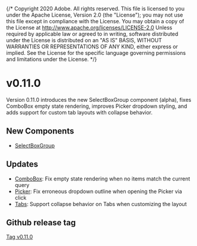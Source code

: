 {/* Copyright 2020 Adobe. All rights reserved.
This file is licensed to you under the Apache License, Version 2.0 (the "License");
you may not use this file except in compliance with the License. You may obtain a copy
of the License at http://www.apache.org/licenses/LICENSE-2.0
Unless required by applicable law or agreed to in writing, software distributed under
the License is distributed on an "AS IS" BASIS, WITHOUT WARRANTIES OR REPRESENTATIONS
OF ANY KIND, either express or implied. See the License for the specific language
governing permissions and limitations under the License. */}




# v0.11.0
<Time date={date} />

Version 0.11.0 introduces the new SelectBoxGroup component (alpha), fixes ComboBox empty state rendering, improves Picker dropdown styling, and adds support for custom tab layouts with collapse behavior.

## New Components
* [SelectBoxGroup](../SelectBoxGroup.html)

## Updates
* [ComboBox](../ComboBox.html): Fix empty state rendering when no items match the current query
* [Picker](../Picker.html): Fix erroneous dropdown outline when opening the Picker via click
* [Tabs](../Tabs.html): Support collapse behavior on Tabs when customizing the layout

## Github release tag

[Tag v0.11.0](https://github.com/adobe/react-spectrum/releases/tag/%40react-spectrum%2Fs2%400.11.0)
